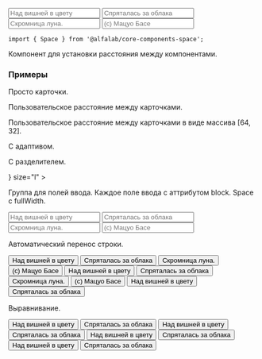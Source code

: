 


<Meta
    title='Компоненты'
    component={Space}
/>

<!-- Canvas -->

<Story name='Space'>
    <Space 
        align="start"
        direction={select('direction', DIRECTIONS, 'horizontal')}
        size={select('size', SIZES, 'm')}
        align={select('align', ALIGNES, 'start')}
        wrap={boolean('wrap')}
        split={text('split')}
        fullWidth={boolean('fullWidth')}
    >
        <Input placeholder='Над вишней в цвету' />
        <Input placeholder='Спряталась за облака' />
        <Input placeholder='Скромница луна.' />
        <Input placeholder='(с) Мацуо Басе' />
    </Space>
</Story>

<!-- Docs -->

<ComponentHeader
    name='Space'
    version={version}
    package='@alfalab/core-components-space'
    stage={1}
/>

```tsx
import { Space } from '@alfalab/core-components-space';
```

Компонент для установки расстояния между компонентами.

<Props of={Space} />

### Примеры

Просто карточки.

<Preview>
    <Space>
        <CardImage cardId='EG' />
        <CardImage cardId='GQ' />
        <CardImage cardId='SU' />
    </Space>
</Preview>

Пользовательское расстояние между карточками.

<Preview>
    <Space direction="horizontal" size={32}>
        <CardImage cardId='EG' />
        <CardImage cardId='GQ' />
        <CardImage cardId='SU' />
    </Space>
</Preview>

Пользовательское расстояние между карточками в виде массива [64, 32].

<Preview>
    <div style={{ width: '700px' }}>
        <Space direction="horizontal" size={[64, 32]} wrap>
            <CardImage cardId='EG' />
            <CardImage cardId='GQ' />
            <CardImage cardId='SU' />
        </Space>
    </div>
</Preview>

С адаптивом.

<Preview>
    <Space direction="horizontal" size={32} wrap>
        <CardImage cardId='EG' />
        <CardImage cardId='GQ' />
        <CardImage cardId='SU' />
    </Space>
</Preview>

С разделителем.

<Preview>
    <Space
        direction="vertical"
        split={<Divider />}
        size="l"
    >
        <CardImage cardId='EG' />
        <CardImage cardId='GQ' />
        <CardImage cardId='SU' />
    </Space>
</Preview>

Группа для полей ввода. Каждое поле ввода с аттрибутом block. Space c fullWidth.

<Preview>
    <Space
        direction="horizontal"
        fullWidth
    >
        <Input block placeholder='Над вишней в цвету' />
        <Input block placeholder='Спряталась за облака' />
        <Input block placeholder='Скромница луна.' />
        <Input block placeholder='(с) Мацуо Басе' />
    </Space>
</Preview>

Автоматический перенос строки.

<Preview>
    <Space
        direction="horizontal"
        wrap
    >
        <Button>Над вишней в цвету</Button>
        <Button>Спряталась за облака</Button>
        <Button>Скромница луна.</Button>
        <Button>(с) Мацуо Басе</Button>
        <Button>Над вишней в цвету</Button>
        <Button>Спряталась за облака</Button>
        <Button>Скромница луна.</Button>
        <Button>(с) Мацуо Басе</Button>
        <Button>Над вишней в цвету</Button>
        <Button>Спряталась за облака</Button>
    </Space>
</Preview>

Выравнивание.

<Preview>
    <Space direction="horizontal">
        <Space
            align="center"
        >
            <Button>Над вишней в цвету</Button>
            <Button>Спряталась за облака</Button>
            <CardImage cardId='SU' />
        </Space>
        <Space
            align="end"
        >
            <Button>Над вишней в цвету</Button>
            <Button>Спряталась за облака</Button>
            <CardImage cardId='SU' />
        </Space>
    </Space>
</Preview>

<Preview>
    <Space direction="vertical">
        <Space
            direction="horizontal"
            align="start"
        >
            <Button>Над вишней в цвету</Button>
            <Button>Спряталась за облака</Button>
            <CardImage cardId='SU' />
        </Space>
        <Space
            direction="horizontal"
            align="end"
        >
            <Button>Над вишней в цвету</Button>
            <Button>Спряталась за облака</Button>
            <CardImage cardId='SU' />
        </Space>
    </Space>
</Preview>